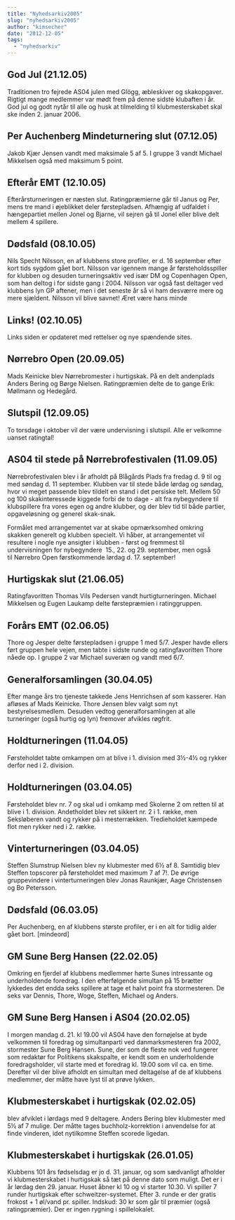 ```yaml
---
title: "Nyhedsarkiv2005"
slug: "nyhedsarkiv2005"
author: "kimsecher"
date: "2012-12-05"
tags: 
  - "nyhedsarkiv"
---
```


## God Jul (21.12.05)

Traditionen tro fejrede AS04 julen med Glögg, æbleskiver og skakopgaver. Rigtigt mange medlemmer var mødt frem på denne sidste klubaften i år. God jul og godt nytår til alle og husk at tilmelding til klubmesterskabet skal ske inden 2. januar 2006.

## Per Auchenberg Mindeturnering slut (07.12.05)

Jakob Kjær Jensen vandt med maksimale 5 af 5. I gruppe 3 vandt Michael Mikkelsen også med maksimum 5 point.

## Efterår EMT (12.10.05)

Efterårsturneringen er næsten slut. Ratingpræmierne går til Janus og Per, mens tre mand i øjeblikket deler førstepladsen. Afhængig af udfaldet i hængepartiet mellen Jonel og Bjarne, vil sejren gå til Jonel eller blive delt mellem 4 spillere.

## Dødsfald (08.10.05)

Nils Specht Nilsson, en af klubbens store profiler, er d. 16 september efter kort tids sygdom gået bort. Nilsson var igennem mange år førsteholdsspiller for klubben og desuden turneringsaktiv ved især DM og Copenhagen Open, som han deltog i for sidste gang i 2004. Nilsson var også fast deltager ved klubbens lyn GP aftener, men i det seneste år så vi ham desværre mere og mere sjældent. Nilsson vil blive savnet! Æret være hans minde

## Links! (02.10.05)

Links siden er opdateret med rettelser og nye spændende sites.

## Nørrebro Open (20.09.05)

Mads Keinicke blev Nørrebromester i hurtigskak. På en delt andenplads Anders Bering og Børge Nielsen. Ratingpræmien delte de to gange Erik: Møllmann og Hedegård.

## Slutspil (12.09.05)

To torsdage i oktober vil der være undervisning i slutspil. Alle er velkomne uanset ratingtal!

## AS04 til stede på Nørrebrofestivalen (11.09.05)

Nørrebrofestivalen blev i år afholdt på Blågårds Plads fra fredag d. 9 til og med søndag d. 11 september. Klubben var til stede både lørdag og søndag, hvor vi meget passende blev tildelt en stand i det persiske telt. Mellem 50 og 100 skakinteressede kiggede forbi de to dage - alt fra nybegyndere til klubspillere fra vores egen og andre klubber, og der blev tid til både partier, opgaveløsning og generel skak-snak.

Formålet med arrangementet var at skabe opmærksomhed omkring skakken generelt og klubben specielt. Vi håber, at arrangementet vil resultere i nogle nye ansigter i klubben - først og fremmest til undervisningen for nybegyndere  15., 22. og 29. september, men også til Nørrebro Open førstkommende lørdag d. 17. september!

## Hurtigskak slut (21.06.05)

Ratingfavoritten Thomas Vils Pedersen vandt hurtigturneringen. Michael Mikkelsen og Eugen Laukamp delte førstepræmien i ratinggruppen.

## Forårs EMT (02.06.05)

Thore og Jesper delte førstepladsen i gruppe 1 med 5/7. Jesper havde ellers ført gruppen hele vejen, men tabte i sidste runde og ratingfavoritten Thore nåede op. I gruppe 2 var Michael suveræn og vandt med 6/7.

## Generalforsamlingen (30.04.05)

Efter mange års tro tjeneste takkede Jens Henrichsen af som kasserer. Han afløses af Mads Keinicke. Thore Jensen blev valgt som nyt bestyrelsesmedlem. Desuden vedtog generalforsamlingen at alle turneringer (også hurtig og lyn) fremover afvikles røgfrit.

## Holdturneringen (11.04.05)

Førsteholdet tabte omkampen om at blive i 1. division med 3½-4½ og rykker derfor ned i 2. division.

## Holdturneringen (03.04.05)

Førsteholdet blev nr. 7 og skal ud i omkamp med Skolerne 2 om retten til at blive i 1. division. Andetholdet blev ret sikkert nr. 2 i 1. række, men Seksløberen vandt og rykker på i mesterrækken. Tredieholdet kæmpede flot men rykker ned i 2. række.

## Vinterturneringen (03.04.05)

Steffen Slumstrup Nielsen blev ny klubmester med 6½ af 8. Samtidig blev Steffen topscorer på førsteholdet med maximum 7 af 7!. De øvrige gruppevindere i vinterturneringen blev Jonas Raunkjær, Aage Christensen og Bo Petersson.

## Dødsfald (06.03.05)

Per Auchenberg, en af klubbens største profiler, er i en alt for tidlig alder gået bort. \[mindeord\]

## GM Sune Berg Hansen (22.02.05)

Omkring en fjerdel af klubbens medlemmer hørte Sunes intressante og underholdende foredrag. I den efterfølgende simultan på 15 brætter lykkedes det endda seks spillere at tage et halvt point fra stormesteren. De seks var Dennis, Thore, Woge, Steffen, Michael og Anders.

## GM Sune Berg Hansen i AS04 (20.02.05)

I morgen mandag d. 21. kl 19.00 vil AS04 have den fornøjelse at byde velkommen til foredrag og simultanparti ved danmarksmesteren fra 2002, stormester Sune Berg Hansen. Sune, der som de fleste nok ved fungerer som redaktør for Politikens skakspalte, er kendt som en underholdende foredragsholder, vil starte med et foredrag kl. 19.00 som vil ca. en time. Derefter vil der blive afholdt en simultan med deltagelse af de af klubbens medlemmer, der måtte have lyst til at prøve lykken.

## Klubmesterskabet i hurtigskak (02.02.05)

blev afviklet i lørdags med 9 deltagere. Anders Bering blev klubmester med 5½ af 7 mulige. Der måtte tages buchholz-korrektion i anvendelse for at finde vinderen, idet nytilkomne Steffen scorede ligedan.

## Klubmesterskabet i hurtigskak (26.01.05)

Klubbens 101 års fødselsdag er jo d. 31. januar, og som sædvanligt afholder vi klubmesterskabet i hurtigskak så tæt på denne dato som muligt. Det er i år lørdag den 29. januar. Huset åbner kl 10 og vi starter 10.30. Vi spiller 7 runder hurtigskak efter schweitzer-systemet. Efter 3. runde er der gratis frokost + 1 øl/vand pr. spiller. Indskud: 30 kr som går til præmier (også ratingpræmier). Der er ingen rygning i spillelokalet.
